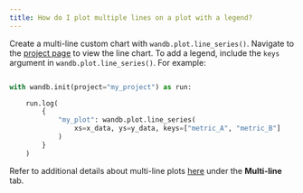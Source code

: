 ```yaml
---
title: How do I plot multiple lines on a plot with a legend?
---
```


Create a multi-line custom chart with `wandb.plot.line_series()`. Navigate to the [project page](/guides/models/track/project-page.md) to view the line chart. To add a legend, include the `keys` argument in `wandb.plot.line_series()`. For example:

```python

with wandb.init(project="my_project") as run:

    run.log(
        {
            "my_plot": wandb.plot.line_series(
                xs=x_data, ys=y_data, keys=["metric_A", "metric_B"]
            )
        }
    )
```

Refer to additional details about multi-line plots [here](/guides/models/track/log/plots.md#basic-charts) under the **Multi-line** tab.
